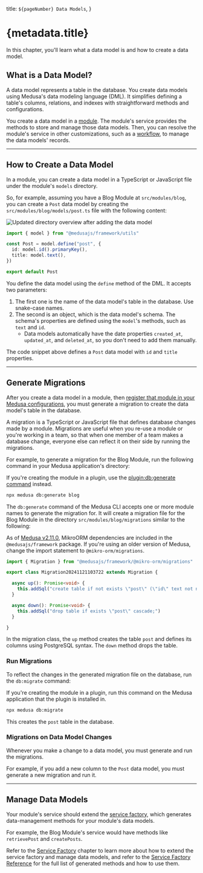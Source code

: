   title: `${pageNumber} Data Models`,
}

# {metadata.title}

In this chapter, you'll learn what a data model is and how to create a data model.

## What is a Data Model?

A data model represents a table in the database. You create data models using Medusa's data modeling language (DML). It simplifies defining a table's columns, relations, and indexes with straightforward methods and configurations.

You create a data model in a [module](../modules/page.mdx). The module's service provides the methods to store and manage those data models. Then, you can resolve the module's service in other customizations, such as a [workflow](../workflows/page.mdx), to manage the data models' records.

---

## How to Create a Data Model

In a module, you can create a data model in a TypeScript or JavaScript file under the module's `models` directory.

So, for example, assuming you have a Blog Module at `src/modules/blog`, you can create a `Post` data model by creating the `src/modules/blog/models/post.ts` file with the following content:

![Updated directory overview after adding the data model](https://res.cloudinary.com/dza7lstvk/image/upload/v1732806790/Medusa%20Book/blog-dir-overview-1_jfvovj.jpg)

```ts title="src/modules/blog/models/post.ts"
import { model } from "@medusajs/framework/utils"

const Post = model.define("post", {
  id: model.id().primaryKey(),
  title: model.text(),
})

export default Post
```

You define the data model using the `define` method of the DML. It accepts two parameters:

1. The first one is the name of the data model's table in the database. Use snake-case names.
2. The second is an object, which is the data model's schema. The schema's properties are defined using the `model`'s methods, such as `text` and `id`.
    - Data models automatically have the date properties `created_at`, `updated_at`, and `deleted_at`, so you don't need to add them manually.

The code snippet above defines a `Post` data model with `id` and `title` properties.

---

## Generate Migrations

After you create a data model in a module, then [register that module in your Medusa configurations](../modules/page.mdx#4-add-module-to-medusas-configurations), you must generate a migration to create the data model's table in the database.

A migration is a TypeScript or JavaScript file that defines database changes made by a module. Migrations are useful when you re-use a module or you're working in a team, so that when one member of a team makes a database change, everyone else can reflect it on their side by running the migrations.

For example, to generate a migration for the Blog Module, run the following command in your Medusa application's directory:

<Note>

If you're creating the module in a plugin, use the [plugin\:db\:generate command](!resources!/medusa-cli/commands/plugin#plugindbgenerate) instead.

</Note>

```bash
npx medusa db:generate blog
```

The `db:generate` command of the Medusa CLI accepts one or more module names to generate the migration for. It will create a migration file for the Blog Module in the directory `src/modules/blog/migrations` similar to the following:

<Note>

As of [Medusa v2.11.0](https://github.com/medusajs/medusa/releases/tag/v2.11.0), MikroORM dependencies are included in the `@medusajs/framework` package. If you're using an older version of Medusa, change the import statement to `@mikro-orm/migrations`.

</Note>

```ts
import { Migration } from "@medusajs/framework/@mikro-orm/migrations"

export class Migration20241121103722 extends Migration {

  async up(): Promise<void> {
    this.addSql("create table if not exists \"post\" (\"id\" text not null, \"title\" text not null, \"created_at\" timestamptz not null default now(), \"updated_at\" timestamptz not null default now(), \"deleted_at\" timestamptz null, constraint \"post_pkey\" primary key (\"id\"));")
  }

  async down(): Promise<void> {
    this.addSql("drop table if exists \"post\" cascade;")
  }

}
```

In the migration class, the `up` method creates the table `post` and defines its columns using PostgreSQL syntax. The `down` method drops the table.

### Run Migrations

To reflect the changes in the generated migration file on the database, run the `db:migrate` command:

<Note>

If you're creating the module in a plugin, run this command on the Medusa application that the plugin is installed in.

</Note>

```bash
npx medusa db:migrate
```

This creates the `post` table in the database.

### Migrations on Data Model Changes

Whenever you make a change to a data model, you must generate and run the migrations.

For example, if you add a new column to the `Post` data model, you must generate a new migration and run it.

---

## Manage Data Models

Your module's service should extend the [service factory](../modules/service-factory/page.mdx), which generates data-management methods for your module's data models.

For example, the Blog Module's service would have methods like `retrievePost` and `createPosts`.

Refer to the [Service Factory](../modules/service-factory/page.mdx) chapter to learn more about how to extend the service factory and manage data models, and refer to the [Service Factory Reference](!resources!/service-factory-reference) for the full list of generated methods and how to use them.
